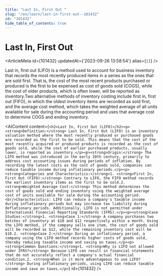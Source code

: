 ```yaml
---
title: "Last In, First Out "
slug: "/en/learn/last-in-first-out--101432"
id: "101432"
hide_table_of_contents: true
---
```



# Last In, First Out 

<ArticleMeta id={101432} updatedAt={'2023-09-26 13:58:54'} alias={`[]`} />
<div className='border-solid border-b border-t-0 my-4 border-[var(--ifm-color-gray-300)]' />

Last in, first out (LIFO) is a method used to account for business inventory that records the most recently produced items in a series as the ones that are sold first. That is, the cost of the most recent products purchased or produced is the first to be expensed as cost of goods sold (COGS), while the cost of older products, which is often lower, will be reported as inventory.Two alternative methods of inventory costing include first in, first out (FIFO), in which the oldest inventory items are recorded as sold first, and the average cost method, which takes the weighted average of all units available for sale during the accounting period and uses that average cost to determine COGS and ending inventory.

<AIContent content={`<h2>Last In, First Out (LIFO)</h2><p><strong>Definition:</strong> Last In, First Out (LIFO) is an inventory valuation method where the most recently produced or purchased goods are recorded as the first to be sold. This means that the cost of the most recently acquired or produced products is recorded as the cost of goods sold, while the cost of earlier purchased products, usually lower, is reported as inventory.</p><p><strong>Origin:</strong> The LIFO method was introduced in the early 20th century, primarily to address cost accounting issues during periods of inflation. By recording the latest costs as the cost of goods sold, companies can reduce taxable income during inflationary periods.</p><p><strong>Categories and Characteristics:</strong>1. <strong>First In, First Out (FIFO):</strong> Contrary to LIFO, the FIFO method records the earliest inventory items as the first to be sold.2. <strong>Weighted Average Cost:</strong> This method determines the cost of goods sold and ending inventory using the weighted average cost of units available for sale during the accounting period.<br/>Characteristics: LIFO can reduce a company's taxable income during inflationary periods but may increase tax liability during deflationary periods. Additionally, LIFO is not permitted under International Financial Reporting Standards (IFRS).</p><p><strong>Case Studies:</strong>1. <strong>Case 1:</strong> A company purchases two batches of inventory at $10 and $12 respectively within a month. Using the LIFO method, if the company sells one item, the cost of goods sold will be recorded as $12, while the remaining inventory cost will be $10.2. <strong>Case 2:</strong> During an inflationary period, a company using the LIFO method records higher costs of goods sold, thereby reducing taxable income and saving on taxes.</p><p><strong>Common Questions:</strong>1. <strong>Why is LIFO not allowed under IFRS?</strong> Because LIFO can result in financial statements that do not accurately reflect a company's actual financial condition.2. <strong>When is it more advantageous to use LIFO?</strong> During inflationary periods, using LIFO can reduce taxable income and save on taxes.</p>`} id={101432} />
